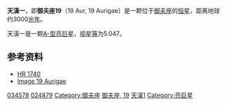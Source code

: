 {{Starbox begin |
   name=天潢一（御夫座19）<br>19 Aurigae }}
{{Starbox observe |
  epoch=J2000 |
  ra=05<sup>h</sup> 20<sup>m</sup> 00.9211<sup>s</sup> |
  dec= +33° 57′ 28.993″ |
  appmag_v=5.047 |
  constell= [[御夫座|御夫座]] | 
  星官=[[天潢|天潢]] ([[毕宿|毕宿]])}}
{{Starbox character |
 class=A5II |
 r-i =  |
 v-r =  |
 b-v = 0.27 |
 u-b = 0.42 |
  variable=[[变星|变星]] }}
{{Starbox astrometry |
  radial_v=-4.5 |
  prop_mo_ra=0.02 |
  prop_mo_dec=-3.68  |
  parallax=1.06 |
  p_error=0.77 |
  absmag_v=5.304 }}
{{Starbox detail|
  mass=3,1 |
  radius=2,1 |
  luminosity=40 | 
  temperature=7,500–10,000 |
  metal= |
  gravity= |
  rotation=16 km/s<br>0,018217151474615 年  |
  age= }}
{{Starbox catalog |
  names=[[SV*_ZI|SV* ZI]] 367, [[GCRV|GCRV]] 3171, [[LS_V|LS V]] +33 10, [[Tycho_Catalogue|TYC]] 2398-1609-1, [[2MASS|2MASS]] J05200092+3357290, [[UBV_Photoelectric_Photometry_Catalogue|UBV M]] 10815, [[Astronomische_Gesellschaft_Katalog|AG]]+33° 498, [[Guide_Star_Catalog|GSC]] 02398-01609, [[New_Catalogue_of_Suspected_Variable_Stars|NSV]] 1925, [[Photoelectric_Catalogue|UBV]] 5056, [[List_of_astronomical_catalogues#A|ALS]] 8273, [[Henry_Draper_Catalogue|HD]] 34578, [[PPM_Star_Catalogue|PPM Star Catalogue]] 70210, [[uvby98|uvby98]] 100034578, [[Bonner_Durchmusterung|BD]]+33° 1013, [[Hipparcos_Input_Catalogue|HIC]] 24879, [[Catalogue_of_rotational_velocities_of_the_stars|ROT]] 761, [[YPAC|YPAC]] 62, [[Catalog_of_Suspected_Variables|CSV]] 100474, [[Hipparcos_Catalogue|HIP]] 24879, [[Smithsonian_Astrophysical_Observatory_Star_Catalog|SAO]] 57906, [[AAVSO|AAVSO]] 0520+34B, [[FK5|FK5]] 2399, [[Bright_Star_Catalogue|HR]] 1740, [[Boss_General_Catalogue|GC]] 6515, [[IRAS|IRAS]] 05167+3354, [[TD1_Catalog_of_Stellar_Ultraviolet_Fluxes|TD1]] 4371. }}
{{Starbox reference |
  Simbad=HD+34578
| ARICNS = }}
{{Starbox end}}

'''天潢一'''，即'''御夫座19'''（19 Aur, 19 Aurigae）是一颗位于[[御夫座|御夫座]]的[[恒星|恒星]]，距离地球约3000[[光年|光年]]。

天潢一是一颗[[恒星光谱|A-型]][[亮巨星|亮巨星]]，[[视星等|视星等]]为5.047。

==参考资料==
* [http://webviz.u-strasbg.fr/viz-bin/VizieR-S?HR%201740 HR 1740]{{Wayback|url=http://webviz.u-strasbg.fr/viz-bin/VizieR-S?HR%201740 |date=20110519182620 }}
* [http://aladin.u-strasbg.fr/AladinPreview?-c=05+20+00.9211%2B33+57+28.993&ident=SV*+ZI+++367&submit=Aladin+previewer Image 19 Aurigae]

{{Stars of Auriga}}
{{星官|天潢|5|2}}
[[Category:HD和HDE天體|034578]]
[[Category:HIP天體|024879]]
[[Category:御夫座|Category:御夫座]]
[[Category:佛氏天體|御夫座, 19]]
[[Category:天潢_(星官)|天潢1]]
[[Category:亮巨星|Category:亮巨星]]

{{star-stub}}
{{var-star-stub}}